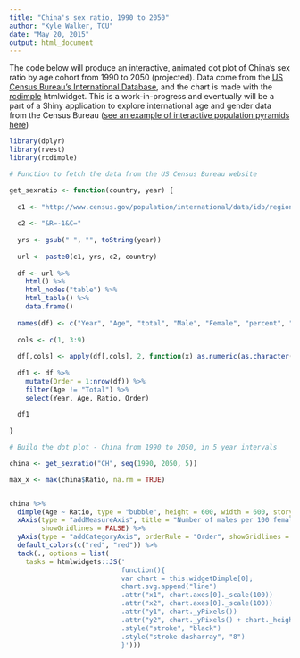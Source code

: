 ```yaml
---
title: "China's sex ratio, 1990 to 2050"
author: "Kyle Walker, TCU"
date: "May 20, 2015"
output: html_document
---
```


The code below will produce an interactive, animated dot plot of China's sex ratio by age cohort from 1990 to 2050 (projected).  Data come from the [US Census Bureau's International Database](http://www.census.gov/population/international/data/idb/informationGateway.php), and the chart is made with the [rcdimple](https://github.com/timelyportfolio/rcdimple) htmlwidget.  This is a work-in-progress and eventually will be a part of a Shiny application to explore international age and gender data from the Census Bureau ([see an example of interactive population pyramids here](https://walkerke.shinyapps.io/dimple_pyramid))

```r

library(dplyr)
library(rvest)
library(rcdimple)

# Function to fetch the data from the US Census Bureau website

get_sexratio <- function(country, year) {
  
  c1 <- "http://www.census.gov/population/international/data/idb/region.php?N=%20Results%20&T=10&A=separate&RT=0&Y="
  
  c2 <- "&R=-1&C="
  
  yrs <- gsub(" ", "", toString(year))
  
  url <- paste0(c1, yrs, c2, country)
  
  df <- url %>%
    html() %>%
    html_nodes("table") %>%
    html_table() %>%
    data.frame()
  
  names(df) <- c("Year", "Age", "total", "Male", "Female", "percent", "pctMale", "pctFemale", "Ratio") 
  
  cols <- c(1, 3:9)
  
  df[,cols] <- apply(df[,cols], 2, function(x) as.numeric(as.character(gsub(",", "", x))))
  
  df1 <- df %>%
    mutate(Order = 1:nrow(df)) %>%
    filter(Age != "Total") %>%
    select(Year, Age, Ratio, Order) 
  
  df1
  
}

# Build the dot plot - China from 1990 to 2050, in 5 year intervals

china <- get_sexratio("CH", seq(1990, 2050, 5))

max_x <- max(china$Ratio, na.rm = TRUE)


china %>% 
  dimple(Age ~ Ratio, type = "bubble", height = 600, width = 600, storyboard = "Year") %>%
  xAxis(type = "addMeasureAxis", title = "Number of males per 100 females", overrideMax = max_x, 
        showGridlines = FALSE) %>%
  yAxis(type = "addCategoryAxis", orderRule = "Order", showGridlines = TRUE) %>%
  default_colors(c("red", "red")) %>%
  tack(., options = list(
    tasks = htmlwidgets::JS('
                            function(){
                            var chart = this.widgetDimple[0];
                            chart.svg.append("line")
                            .attr("x1", chart.axes[0]._scale(100))
                            .attr("x2", chart.axes[0]._scale(100))
                            .attr("y1", chart._yPixels())
                            .attr("y2", chart._yPixels() + chart._heightPixels())
                            .style("stroke", "black")
                            .style("stroke-dasharray", "8") 
                            }')))




```

